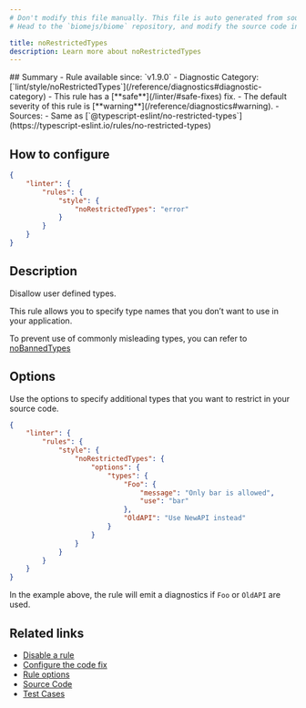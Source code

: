 ```yaml
---
# Don't modify this file manually. This file is auto generated from source, and you will lose your changes next time the website is built.
# Head to the `biomejs/biome` repository, and modify the source code in there.

title: noRestrictedTypes
description: Learn more about noRestrictedTypes
---
```


<Tabs>
<TabItem label="TypeScript and TSX" icon="seti:typescript">
## Summary
- Rule available since: `v1.9.0`
- Diagnostic Category: [`lint/style/noRestrictedTypes`](/reference/diagnostics#diagnostic-category)
- This rule has a [**safe**](/linter/#safe-fixes) fix.
- The default severity of this rule is [**warning**](/reference/diagnostics#warning).
- Sources: 
  - Same as [`@typescript-eslint/no-restricted-types`](https://typescript-eslint.io/rules/no-restricted-types)

## How to configure
```json title="biome.json"
{
	"linter": {
		"rules": {
			"style": {
				"noRestrictedTypes": "error"
			}
		}
	}
}

```
## Description
Disallow user defined types.

This rule allows you to specify type names that you don’t want to use in your application.

To prevent use of commonly misleading types, you can refer to [noBannedTypes](https://biomejs.dev/linter/rules/no-banned-types/)

## Options

Use the options to specify additional types that you want to restrict in your
source code.

```json title='biome.json'
{
	"linter": {
		"rules": {
			"style": {
				"noRestrictedTypes": {
					"options": {
						"types": {
							"Foo": {
								"message": "Only bar is allowed",
								"use": "bar"
							},
							"OldAPI": "Use NewAPI instead"
						}
					}
				}
			}
		}
	}
}
```

In the example above, the rule will emit a diagnostics if `Foo` or `OldAPI` are used.

## Related links

- [Disable a rule](/linter/#disable-a-rule)
- [Configure the code fix](/linter#configure-the-code-fix)
- [Rule options](/linter/#rule-options)
- [Source Code](https://github.com/biomejs/biome/blob/main/crates/biome_js_analyze/src/lint/style/no_restricted_types.rs)
- [Test Cases](https://github.com/biomejs/biome/blob/main/crates/biome_js_analyze/tests/specs/style/noRestrictedTypes)

</TabItem>
</Tabs>

